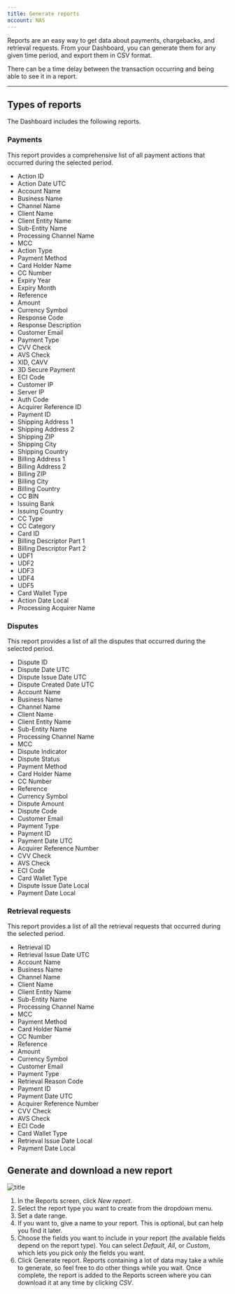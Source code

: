 ```yaml
---
title: Generate reports
account: NAS
---
```


Reports are an easy way to get data about payments, chargebacks, and retrieval requests. From your Dashboard, you can generate them for any given time period, and export them in CSV format.

<TipBox variant='note'>

There can be a time delay between the transaction occurring and being able to see it in a report.

</TipBox>

---

## Types of reports

The Dashboard includes the following reports.

### Payments

This report provides a comprehensive list of all payment actions that occurred during the selected period.

<Accordion title="Columns included in the report">

* Action ID
* Action Date UTC
* Account Name
* Business Name
* Channel Name
* Client Name
* Client Entity Name
* Sub-Entity Name
* Processing Channel Name
* MCC
* Action Type
* Payment Method
* Card Holder Name
* CC Number
* Expiry Year
* Expiry Month
* Reference
* Amount
* Currency Symbol
* Response Code
* Response Description
* Customer Email
* Payment Type
* CVV Check
* AVS Check
* XID, CAVV
* 3D Secure Payment
* ECI Code
* Customer IP
* Server IP
* Auth Code
* Acquirer Reference ID
* Payment ID
* Shipping Address 1
* Shipping Address 2
* Shipping ZIP
* Shipping City
* Shipping Country
* Billing Address 1
* Billing Address 2
* Billing ZIP
* Billing City
* Billing Country
* CC BIN
* Issuing Bank
* Issuing Country
* CC Type
* CC Category
* Card ID
* Billing Descriptor Part 1
* Billing Descriptor Part 2
* UDF1
* UDF2
* UDF3
* UDF4
* UDF5
* Card Wallet Type
* Action Date Local
* Processing Acquirer Name

</Accordion>

### Disputes

This report provides a list of all the disputes that occurred during the selected period.

<Accordion title="Columns included in the report">

* Dispute ID
* Dispute Date UTC
* Dispute Issue Date UTC
* Dispute Created Date UTC
* Account Name
* Business Name
* Channel Name
* Client Name
* Client Entity Name
* Sub-Entity Name
* Processing Channel Name
* MCC
* Dispute Indicator
* Dispute Status
* Payment Method
* Card Holder Name
* CC Number
* Reference
* Currency Symbol
* Dispute Amount
* Dispute Code
* Customer Email
* Payment Type
* Payment ID
* Payment Date UTC
* Acquirer Reference Number
* CVV Check
* AVS Check
* ECI Code
* Card Wallet Type
* Dispute Issue Date Local
* Payment Date Local

</Accordion>

### Retrieval requests

This report provides a list of all the retrieval requests that occurred during the selected period.

<Accordion title="Columns included in the report">

* Retrieval ID
* Retrieval Issue Date UTC
* Account Name
* Business Name
* Channel Name
* Client Name
* Client Entity Name
* Sub-Entity Name
* Processing Channel Name
* MCC
* Payment Method
* Card Holder Name
* CC Number
* Reference
* Amount
* Currency Symbol
* Customer Email
* Payment Type
* Retrieval Reason Code
* Payment ID
* Payment Date UTC
* Acquirer Reference Number
* CVV Check
* AVS Check
* ECI Code
* Card Wallet Type
* Retrieval Issue Date Local
* Payment Date Local

</Accordion>

## Generate and download a new report

![title](/NAS/Dashboard/Generate_reports/report_date_filter.png)

1. In the Reports screen, click _New report_.
2. Select the report type you want to create from the dropdown menu.
3. Set a date range.
4. If you want to, give a name to your report. This is optional, but can help you find it later.
5. Choose the fields you want to include in your report (the available fields depend on the report type). You can select _Default_, _All_, or _Custom_, which lets you pick only the fields you want.
6. Click Generate report. Reports containing a lot of data may take a while to generate, so feel free to do other things while you wait. Once complete, the report is added to the Reports screen where you can download it at any time by clicking _CSV_.

